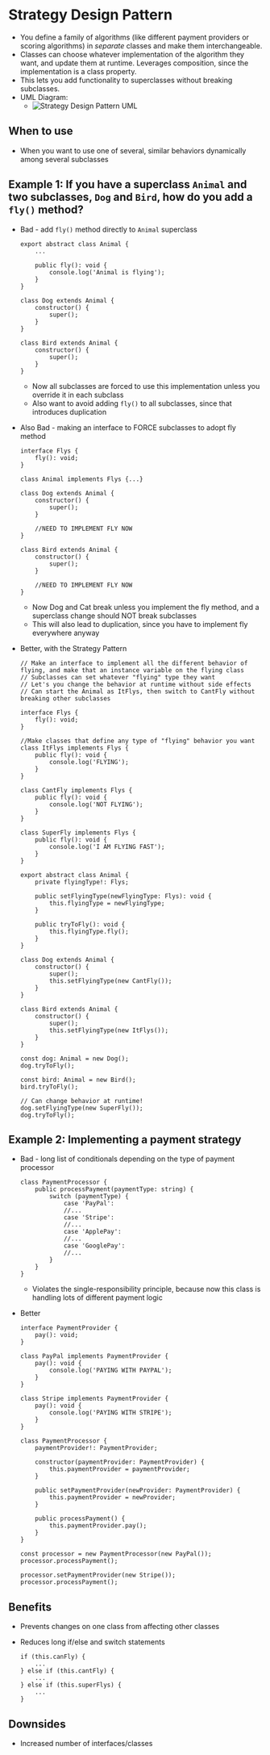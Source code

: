 # Strategy Design Pattern

-   You define a family of algorithms (like different payment providers or scoring algorithms) in _separate_ classes and make them interchangeable.
-   Classes can choose whatever implementation of the algorithm they want, and update them at runtime. Leverages composition, since the implementation is a class property.
-   This lets you add functionality to superclasses without breaking subclasses.
-   UML Diagram:
    -   ![Strategy Design Pattern UML](/strategy-uml.png)

## When to use

-   When you want to use one of several, similar behaviors dynamically among several subclasses

## Example 1: If you have a superclass `Animal` and two subclasses, `Dog` and `Bird`, how do you add a `fly()` method?

-   Bad - add `fly()` method directly to `Animal` superclass

    ```
    export abstract class Animal {
        ...

        public fly(): void {
            console.log('Animal is flying');
        }
    }

    class Dog extends Animal {
        constructor() {
            super();
        }
    }

    class Bird extends Animal {
        constructor() {
            super();
        }
    }
    ```

    -   Now all subclasses are forced to use this implementation unless you override it in each subclass
    -   Also want to avoid adding `fly()` to all subclasses, since that introduces duplication

-   Also Bad - making an interface to FORCE subclasses to adopt fly method

    ```
    interface Flys {
        fly(): void;
    }

    class Animal implements Flys {...}

    class Dog extends Animal {
        constructor() {
            super();
        }

        //NEED TO IMPLEMENT FLY NOW
    }

    class Bird extends Animal {
        constructor() {
            super();
        }

        //NEED TO IMPLEMENT FLY NOW
    }
    ```

    -   Now Dog and Cat break unless you implement the fly method, and a superclass change should NOT break subclasses
    -   This will also lead to duplication, since you have to implement fly everywhere anyway

-   Better, with the Strategy Pattern

    ```
    // Make an interface to implement all the different behavior of flying, and make that an instance variable on the flying class
    // Subclasses can set whatever "flying" type they want
    // Let's you change the behavior at runtime without side effects
    // Can start the Animal as ItFlys, then switch to CantFly without breaking other subclasses

    interface Flys {
        fly(): void;
    }

    //Make classes that define any type of "flying" behavior you want
    class ItFlys implements Flys {
        public fly(): void {
            console.log('FLYING');
        }
    }

    class CantFly implements Flys {
        public fly(): void {
            console.log('NOT FLYING');
        }
    }

    class SuperFly implements Flys {
        public fly(): void {
            console.log('I AM FLYING FAST');
        }
    }

    export abstract class Animal {
        private flyingType!: Flys;

        public setFlyingType(newFlyingType: Flys): void {
            this.flyingType = newFlyingType;
        }

        public tryToFly(): void {
            this.flyingType.fly();
        }
    }

    class Dog extends Animal {
        constructor() {
            super();
            this.setFlyingType(new CantFly());
        }
    }

    class Bird extends Animal {
        constructor() {
            super();
            this.setFlyingType(new ItFlys());
        }
    }

    const dog: Animal = new Dog();
    dog.tryToFly();

    const bird: Animal = new Bird();
    bird.tryToFly();

    // Can change behavior at runtime!
    dog.setFlyingType(new SuperFly());
    dog.tryToFly();
    ```

## Example 2: Implementing a payment strategy

-   Bad - long list of conditionals depending on the type of payment processor

    ```
    class PaymentProcessor {
        public processPayment(paymentType: string) {
            switch (paymentType) {
                case 'PayPal':
                //...
                case 'Stripe':
                //...
                case 'ApplePay':
                //...
                case 'GooglePay':
                //...
            }
        }
    }
    ```

    -   Violates the single-responsibility principle, because now this class is handling lots of different payment logic

-   Better

    ```
    interface PaymentProvider {
        pay(): void;
    }

    class PayPal implements PaymentProvider {
        pay(): void {
            console.log('PAYING WITH PAYPAL');
        }
    }

    class Stripe implements PaymentProvider {
        pay(): void {
            console.log('PAYING WITH STRIPE');
        }
    }

    class PaymentProcessor {
        paymentProvider!: PaymentProvider;

        constructor(paymentProvider: PaymentProvider) {
            this.paymentProvider = paymentProvider;
        }

        public setPaymentProvider(newProvider: PaymentProvider) {
            this.paymentProvider = newProvider;
        }

        public processPayment() {
            this.paymentProvider.pay();
        }
    }

    const processor = new PaymentProcessor(new PayPal());
    processor.processPayment();

    processor.setPaymentProvider(new Stripe());
    processor.processPayment();
    ```

## Benefits

-   Prevents changes on one class from affecting other classes

-   Reduces long if/else and switch statements
    ```
    if (this.canFly) {
        ...
    } else if (this.cantFly) {
        ...
    } else if (this.superFlys) {
        ...
    }
    ```

## Downsides

-   Increased number of interfaces/classes
